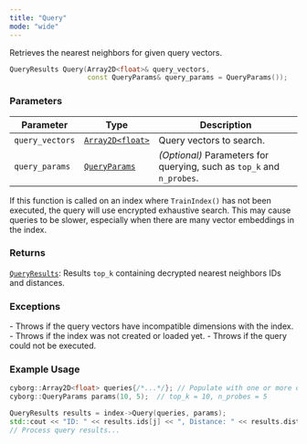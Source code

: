```yaml
---
title: "Query"
mode: "wide"
---
```


Retrieves the nearest neighbors for given query vectors.

```cpp
QueryResults Query(Array2D<float>& query_vectors,
                   const QueryParams& query_params = QueryParams());
```

### Parameters

| Parameter | Type | Description |
|-------------------|--------------------|-----------------------|
| `query_vectors` | [`Array2D<float>`](../types#array2d) | Query vectors to search. |
| `query_params` | [`QueryParams`](../types#queryparams) | _(Optional)_ Parameters for querying, such as `top_k` and `n_probes`. |

<Tip> If this function is called on an index where `TrainIndex()` has not been executed, the query will use encrypted exhaustive search.
This may cause queries to be slower, especially when there are many vector embeddings in the index.</Tip>

### Returns

[`QueryResults`](#queryresults): Results `top_k` containing decrypted nearest neighbors IDs and distances.

### Exceptions

<AccordionGroup>
    <Accordion title="std::invalid_argument">
        - Throws if the query vectors have incompatible dimensions with the index.
        - Throws if the index was not created or loaded yet.
    </Accordion>
    <Accordion title="std::runtime_exception">
        - Throws if the query could not be executed.
    </Accordion>
</AccordionGroup>

### Example Usage

```cpp
cyborg::Array2D<float> queries{/*...*/}; // Populate with one or more query vectors
cyborg::QueryParams params(10, 5);  // top_k = 10, n_probes = 5

QueryResults results = index->Query(queries, params);
std::cout << "ID: " << results.ids[j] << ", Distance: " << results.distances[j] << std::endl;
// Process query results...
```